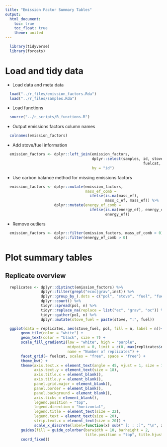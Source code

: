 ```yaml
---
title: "Emission Factor Summary Tables"
output:
  html_document:
    toc: true
    toc_float: true
    theme: united
---
```


```r
  library(tidyverse)
  library(forcats)
```

# Load and tidy data

* Load data and meta data

```r
  load("../r_files/emission_factors.Rda")
  load("../r_files/samples.Rda")
```

* Load functions

```r
  source("../r_scripts/R_functions.R")
```

* Output emissions factors column names 

```r
  colnames(emission_factors)
```

* Add stove/fuel information

```r
  emission_factors <- dplyr::left_join(emission_factors, 
                                       dplyr::select(samples, id, stove, fuel,
                                                              fuelcat, stovecat),
                                       by = "id")
```

* Use carbon balance method for missing emissions factors

```r
  emission_factors <- dplyr::mutate(emission_factors, 
                                    mass_ef_comb = 
                                      ifelse(is.na(mass_ef),
                                             mass_c_ef, mass_ef)) %>%
                      dplyr::mutate(energy_ef_comb =
                                      ifelse(is.na(energy_ef), energy_c_ef,
                                             energy_ef))
```

* Remove outliers

```r
  emission_factors <- dplyr::filter(emission_factors, mass_ef_comb > 0) %>%
                      dplyr::filter(energy_ef_comb > 0) 
```

# Plot summary tables

## Replicate overview

```r
  replicates <- dplyr::distinct(emission_factors) %>%
                dplyr::filter(grepl("ecoc|grav",inst)) %>%
                dplyr::group_by_(.dots = c("pol", "stove", "fuel", "fuelcat")) %>% 
                dplyr::count() %>%
                tidyr::spread(pol, n) %>%
                tidyr::replace_na(replace = list("ec", "grav", "oc")) %>%
                tidyr::gather(po1, n) %>%
                dplyr::mutate(stove_fuel = paste(stove, ":", fuel))

  ggplot(data = replicates, aes(stove_fuel, pol, fill = n, label = n))+
       geom_tile(color = "white") +
       geom_text(color = "black", size = 7) +
       scale_fill_gradient2(low = "white", high = "purple",
                            midpoint = 0, limit = c(0, max(replicates$n)), space = "Lab", 
                            name = "Number of replicates") +
       facet_grid(~ fuelcat, scales = "free", space = "free") +
       theme_bw() + 
       theme(axis.text.x = element_text(angle = 45, vjust = 1, size = 18, hjust = 1),
             axis.text.y = element_text(size = 18),
             axis.title.x = element_blank(),
             axis.title.y = element_blank(),
             panel.grid.major = element_blank(),
             panel.border = element_blank(),
             panel.background = element_blank(),
             axis.ticks = element_blank(),
             legend.position = "top",
             legend.direction = "horizontal", 
             legend.title = element_text(size = 22),
             legend.text = element_text(size = 20),
             strip.text.x = element_text(size = 20)) +
             scale_x_discrete(label=function(x) sub(" [: : :]", "\n", x)) +
       guides(fill = guide_colorbar(barwidth = 10, barheight = 2,
                                    title.position = "top", title.hjust = 0.5)) +
       coord_fixed()

```






